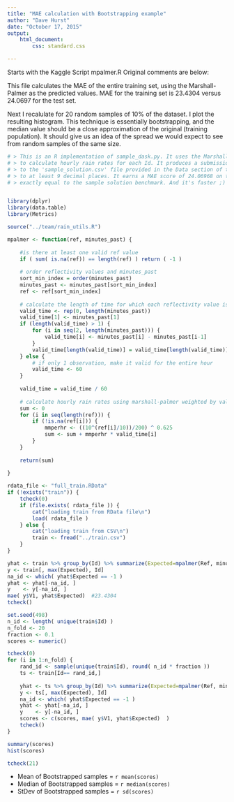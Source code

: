 ```yaml
---
title: "MAE calculation with Bootstrapping example"
author: "Dave Hurst"
date: "October 17, 2015"
output: 
    html_document:
        css: standard.css

---
```


Starts with the Kaggle Script mpalmer.R  Original comments are below:

This file calculates the MAE of the entire training set, using the Marshall-Palmer as the predicted values.  MAE for the training set is 23.4304 versus 24.0697 for the test set.

Next I recalulate for 20 random samples of 10% of the dataset.  I plot the resulting histogram.  This technique is essentially bootstrapping, and the median value should be a close approximation of the original (training population).  It should give us an idea of the spread we would expect to see from random samples of the same size.

```r
# > This is an R implementation of sample_dask.py. It uses the Marshall-Palmer relation
# > to calculate hourly rain rates for each Id. It produces a submission file identical 
# > to the 'sample_solution.csv' file provided in the Data section of this competition
# > to at least 9 decimal places. It earns a MAE score of 24.06968 on the leaderboard 
# > exactly equal to the sample solution benchmark. And it's faster ;)


library(dplyr)
library(data.table)
library(Metrics)

source("../team/rain_utils.R")
```

```r

mpalmer <- function(ref, minutes_past) {
    
    #is there at least one valid ref value
    if ( sum( is.na(ref)) == length(ref) ) return ( -1 )
    
    # order reflectivity values and minutes_past
    sort_min_index = order(minutes_past)
    minutes_past <- minutes_past[sort_min_index]
    ref <- ref[sort_min_index]
    
    # calculate the length of time for which each reflectivity value is valid
    valid_time <- rep(0, length(minutes_past))
    valid_time[1] <- minutes_past[1]
    if (length(valid_time) > 1) {
        for (i in seq(2, length(minutes_past))) {
            valid_time[i] <- minutes_past[i] - minutes_past[i-1]
        }
        valid_time[length(valid_time)] = valid_time[length(valid_time)] + 60 - sum(valid_time)
    } else {
        # if only 1 observation, make it valid for the entire hour
        valid_time <- 60
    }
    
    valid_time = valid_time / 60
    
    # calculate hourly rain rates using marshall-palmer weighted by valid times
    sum <- 0
    for (i in seq(length(ref))) {
        if (!is.na(ref[i])) {
            mmperhr <- ((10^(ref[i]/10))/200) ^ 0.625
            sum <- sum + mmperhr * valid_time[i]
        }
    }
    
    return(sum)
    
}

rdata_file <- "full_train.RData"
if (!exists("train")) {
    tcheck(0)
    if (file.exists( rdata_file )) {
        cat("loading train from RData file\n")
        load( rdata_file )
    } else {
        cat("loading train from CSV\n")
        train <- fread("../train.csv")
    }
}

yhat <- train %>% group_by(Id) %>% summarize(Expected=mpalmer(Ref, minutes_past))
y <- train[, max(Expected), Id]
na_id <- which( yhat$Expected == -1 )
yhat <- yhat[-na_id, ]
y    <- y[-na_id, ]
mae( y$V1, yhat$Expected)  #23.4304
tcheck()

set.seed(498)
n_id <- length( unique(train$Id) )
n_fold <- 20
fraction <- 0.1
scores <- numeric()

tcheck(0)
for (i in 1:n_fold) {
    rand_id <- sample(unique(train$Id), round( n_id * fraction ))
    ts <- train[Id== rand_id,]
    
    yhat <- ts %>% group_by(Id) %>% summarize(Expected=mpalmer(Ref, minutes_past))
    y <- ts[, max(Expected), Id]
    na_id <- which( yhat$Expected == -1 )
    yhat <- yhat[-na_id, ]
    y    <- y[-na_id, ]
    scores <- c(scores, mae( y$V1, yhat$Expected)  )
    tcheck()
}

summary(scores)
hist(scores)

tcheck(21)
```

* Mean of Bootstrapped samples = `r mean(scores)`  
* Median of Bootstrapped samples = `r median(scores)`  
* StDev of Bootstrapped samples = `r sd(scores)`  


